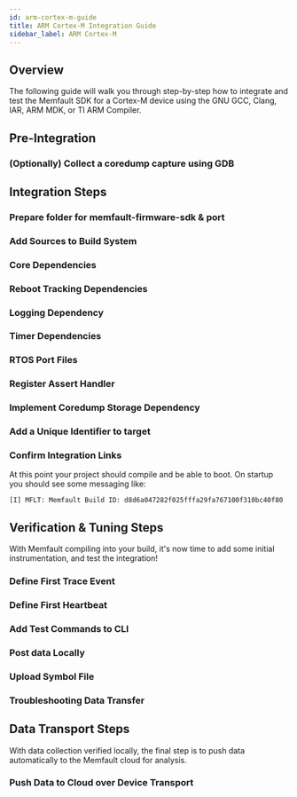```yaml
---
id: arm-cortex-m-guide
title: ARM Cortex-M Integration Guide
sidebar_label: ARM Cortex-M
---
```



## Overview

The following guide will walk you through step-by-step how to integrate and test the Memfault SDK
for a Cortex-M device using the GNU GCC, Clang, IAR, ARM MDK, or TI ARM Compiler.

<FwSdkFeatures />

## Pre-Integration

### (Optionally) Collect a coredump capture using GDB

<TryFlow />

## Integration Steps

### Prepare folder for memfault-firmware-sdk & port

<CloneSdk />

### Add Sources to Build System

<AddSources />

### Core Dependencies

<CorePlatformDependencies />

### Reboot Tracking Dependencies

<RebootTrackingDependency />

### Logging Dependency

<LoggingDependency />

### Timer Dependencies

<MetricTimerDependency />

### RTOS Port Files

<RtosPorts />

### Register Assert Handler

<RegisterAssert />

### Implement Coredump Storage Dependency

<CoredumpDependency />

### Add a Unique Identifier to target

<AddBuildId />

### Confirm Integration Links

At this point your project should compile and be able to boot.
On startup you should see some messaging like:

```
[I] MFLT: Memfault Build ID: d8d6a047282f025fffa29fa767100f310bc40f80
```

## Verification & Tuning Steps

With Memfault compiling into your build, it's now time to add some initial instrumentation, and test the integration!

### Define First Trace Event

<DefineFirstTraceEvent />

### Define First Heartbeat

<DefineFirstHeartbeat />

### Add Test Commands to CLI

<AddCliTestCommands />

### Post data Locally

<PostChunksLocally />

### Upload Symbol File

<UploadSymbolFile />

### Troubleshooting Data Transfer

<DataTransferTroubleshooting />

## Data Transport Steps

With data collection verified locally, the final step is to push data automatically to the Memfault
cloud for analysis.

### Push Data to Cloud over Device Transport

<PublishDataToCloud />
